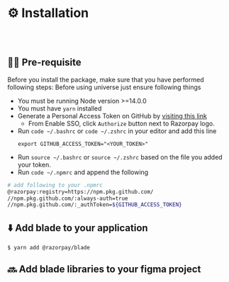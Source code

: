 
<Meta title="Guides/Installation" />

# ⚙️ Installation
<br/>
<br/>

## ✍🏻 Pre-requisite
Before you install the package, make sure that you have performed following steps:
Before using universe just ensure following things

* You must be running Node version >=14.0.0
* You must have `yarn` installed
* Generate a Personal Access Token on GitHub by [visiting this link](https://github.com/settings/tokens/new?scopes=repo,workflow,write:packages,read:repo_hook,write:packages)
  - From Enable SSO, click `Authorize` button next to Razorpay logo.
* Run `code ~/.bashrc` or `code ~/.zshrc` in your editor and add this line 
  ```
  export GITHUB_ACCESS_TOKEN="<YOUR_TOKEN>"
  ```
* Run `source ~/.bashrc` or `source ~/.zshrc` based on the file you added your token.
* Run `code ~/.npmrc` and append the following
```bash
# add following to your .npmrc
@razorpay:registry=https://npm.pkg.github.com/
//npm.pkg.github.com/:always-auth=true
//npm.pkg.github.com/:_authToken=${GITHUB_ACCESS_TOKEN}
```
## ⬇️ Add blade to your application
```shell
$ yarn add @razorpay/blade
```
## 🔜 Add blade libraries to your figma project